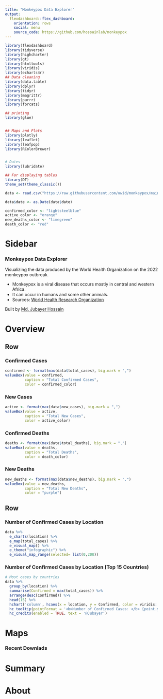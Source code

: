 ```yaml
---
title: "Monkeypox Data Explorer"
output: 
  flexdashboard::flex_dashboard:
    orientation: rows
    social: menu
    source_code: https://github.com/hossainlab/monkeypox
---
```


```r
library(flexdashboard)
library(tidyverse)
library(highcharter)
library(gt)
library(htmltools)
library(viridis)
library(echarts4r)
## Data cleaning 
library(data.table)
library(dplyr)
library(tidyr)
library(magrittr)
library(purrr)
library(forcats)

## printing 
library(glue)


## Maps and Plots
library(plotly)
library(leaflet)
library(leafpop)
library(RColorBrewer)


# Dates
library(lubridate) 

## For displaying tables
library(DT)
theme_set(theme_classic())
```

```r
data <- read.csv("https://raw.githubusercontent.com/owid/monkeypox/main/owid-monkeypox-data.csv", stringsAsFactors = TRUE)

data$date <- as.Date(data$date)
```

```r
confirmed_color <- "lightsteelblue"
active_color <- "orange"
new_deaths_color <- "limegreen"
death_color <- "red"
```


Sidebar {.sidebar}
=======================================================================

### Monkeypox Data Explorer
Visualizing the data produced by the World Health Organization on the 2022 monkeypox outbreak.

- Monkeypox is a viral disease that occurs mostly in central and western Africa. 
-  It can occur in humans and some other animals.
- Sources:  [World Health Research Organization](https://extranet.who.int/publicemergency/)


Built by [Md. Jubayer Hossain]()



Overview  
=======================================================================

Row
-----------------------------------------------------------------------

### Confirmed Cases {.value-box}

```r
confirmed <- format(max(data$total_cases), big.mark = ",")
valueBox(value = confirmed, 
         caption = "Total Confirmed Cases", 
         color = confirmed_color)
```


### New Cases {.value-box}
```r
active <- format(max(data$new_cases), big.mark = ",")
valueBox(value = active, 
         caption = "Total New Cases", 
         color = active_color)
```

### Confirmed Deaths {.value-box}
```r
deaths <- format(max(data$total_deaths), big.mark = ",")
valueBox(value = deaths, 
         caption = "Total Deaths", 
         color = death_color)
```

### New Deaths {.value-box}
```r
new_deaths <- format(max(data$new_deaths), big.mark = ",")
valueBox(value = new_deaths, 
         caption = "Total New Deaths", 
         color = "purple")
```


Row 
-----------------------------------------------------------------------

### Number of Confirmed Cases by Location {data-width=700}

```r
data %>%
  e_charts(location) %>%
  e_map(total_cases) %>%
  e_visual_map() %>%
  e_theme("infographic") %>%
  e_visual_map_range(selected= list(0,200))
```


### Number of Confirmed Cases by Location (Top 15 Countries) {data-width=340}

```r
# Most cases by countries 
data %>% 
  group_by(location) %>% 
  summarise(Confirmed = max(total_cases)) %>% 
  arrange(desc(Confirmed)) %>% 
  head(15) %>% 
  hchart('column', hcaes(x = location, y = Confirmed, color = viridis::mako(n = 15))) %>%   hc_add_theme(hc_theme_google()) %>% 
  hc_tooltip(pointFormat = '<b>Number of Confirmed Cases: </b> {point.y} <br>') %>% 
  hc_credits(enabled = TRUE, text = '@Jubayer')
```


Maps 
=======================================================================

### Recent Downlads

Summary  
=======================================================================


About  
=======================================================================

